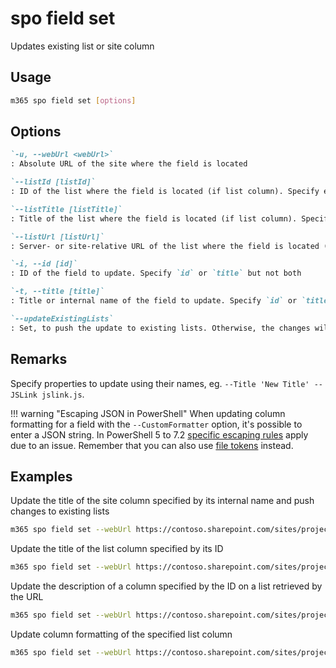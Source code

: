 
# spo field set

Updates existing list or site column

## Usage

```sh
m365 spo field set [options]
```

## Options

```md defintion-list
`-u, --webUrl <webUrl>`
: Absolute URL of the site where the field is located

`--listId [listId]`
: ID of the list where the field is located (if list column). Specify either `listTitle`, `listId` or `listUrl`

`--listTitle [listTitle]`
: Title of the list where the field is located (if list column). Specify either `listTitle`, `listId` or `listUrl`

`--listUrl [listUrl]`
: Server- or site-relative URL of the list where the field is located (if list column). Specify either `listTitle`, `listId` or `listUrl`

`-i, --id [id]`
: ID of the field to update. Specify `id` or `title` but not both

`-t, --title [title]`
: Title or internal name of the field to update. Specify `id` or `title` but not both

`--updateExistingLists`
: Set, to push the update to existing lists. Otherwise, the changes will apply to new lists only
```

<Global />

## Remarks

Specify properties to update using their names, eg. `--Title 'New Title' --JSLink jslink.js`.

!!! warning "Escaping JSON in PowerShell"
    When updating column formatting for a field with the `--CustomFormatter` option, it's possible to enter a JSON string. In PowerShell 5 to 7.2 [specific escaping rules](./../../../user-guide/using-cli.mdx#escaping-double-quotes-in-powershell) apply due to an issue. Remember that you can also use [file tokens](./../../../user-guide/using-cli.mdx#passing-complex-content-into-cli-options) instead.

## Examples

Update the title of the site column specified by its internal name and push changes to existing lists

```sh
m365 spo field set --webUrl https://contoso.sharepoint.com/sites/project-x --title 'MyColumn' --updateExistingLists --Title 'My column'
```

Update the title of the list column specified by its ID

```sh
m365 spo field set --webUrl https://contoso.sharepoint.com/sites/project-x --listTitle 'My List' --id 330f29c5-5c4c-465f-9f4b-7903020ae1ce --Title 'My column'
```

Update the description of a column specified by the ID on a list retrieved by the URL

```sh
m365 spo field set --webUrl https://contoso.sharepoint.com/sites/project-x --listUrl '/sites/project-x/Lists/My List' --id 330f29c5-5c4c-465f-9f4b-7903020ae1ce --Description 'My column Description'
```

Update column formatting of the specified list column

```sh
m365 spo field set --webUrl https://contoso.sharepoint.com/sites/project-x --listTitle 'My List' --title 'MyColumn' --CustomFormatter '{"schema":"https://developer.microsoft.com/json-schemas/sp/column-formatting.schema.json", "elmType": "div", "txtContent": "@currentField"}'
```
